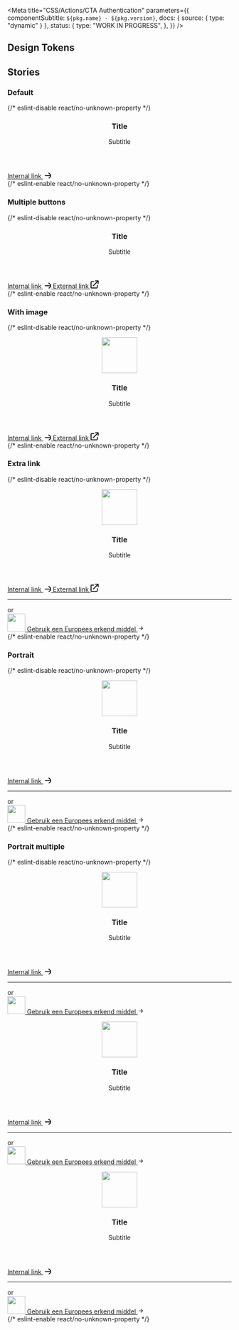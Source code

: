 
<Meta
  title="CSS/Actions/CTA Authentication"
  parameters={{
    componentSubtitle: `${pkg.name} - ${pkg.version}`,
    docs: { source: { type: "dynamic" } },
    status: {
      type: "WORK IN PROGRESS",
    },
  }}
/>

<Description markdown={readme} />

## Design Tokens

<DesignTokenDocBlock categoryName="Authentication" viewType="table" />

## Stories

### Default

<Canvas>
  {/* eslint-disable react/no-unknown-property */}
  <Story name="Default">
    <div class="denhaag-cta-authentication denhaag-cta-authentication--landscape">
      <div class="denhaag-cta-authentication__card">
        <header class="denhaag-cta-authentication__header">
          <h3 class="utrecht-heading-3">Title</h3>
          <div class="utrecht-paragraph">
            <p>Subtitle</p>
          </div>
        </header>
        <div class="denhaag-cta-authentication__content">
          <div class="denhaag-button-group denhaag-button-group--single">
            <a
              class="denhaag-button denhaag-button--end-icon denhaag-button--large"
              href="#example-link"
              target="_self"
            >
              Internal link
              <span class="denhaag-button__icon">
                <svg xmlns="http://www.w3.org/2000/svg" width="18" height="18" viewBox="0 0 18 18" fill="none">
                  <path
                    d="M12.293 5.293a1 1 0 011.414 0l6 6a1 1 0 010 1.414l-6 6a1 1 0 01-1.414-1.414L16.586 13H5a1 1 0 110-2h11.586l-4.293-4.293a1 1 0 010-1.414z"
                    fill="currentColor"
                  ></path>
                </svg>
              </span>
            </a>
          </div>
        </div>
      </div>
    </div>
  </Story>
  {/* eslint-enable react/no-unknown-property */}
</Canvas>

### Multiple buttons

<Canvas>
  {/* eslint-disable react/no-unknown-property */}
  <Story name="Multiple buttons">
    <div class="denhaag-cta-authentication denhaag-cta-authentication--landscape">
      <div class="denhaag-cta-authentication__card">
        <header class="denhaag-cta-authentication__header">
          <h3 class="utrecht-heading-3">Title</h3>
          <div class="utrecht-paragraph">
            <p>Subtitle</p>
          </div>
        </header>
        <div class="denhaag-cta-authentication__content">
          <div class="denhaag-button-group denhaag-button-group--multiple">
            <a
              class="denhaag-button denhaag-button--end-icon denhaag-button--large"
              href="#example-link"
              target="_self"
            >
              Internal link
              <span class="denhaag-button__icon">
                <svg xmlns="http://www.w3.org/2000/svg" width="18" height="18" viewBox="0 0 18 18" fill="none">
                  <path
                    d="M12.293 5.293a1 1 0 011.414 0l6 6a1 1 0 010 1.414l-6 6a1 1 0 01-1.414-1.414L16.586 13H5a1 1 0 110-2h11.586l-4.293-4.293a1 1 0 010-1.414z"
                    fill="currentColor"
                  ></path>
                </svg>
              </span>
            </a>
            <a
              class="denhaag-button denhaag-button--end-icon denhaag-button--large"
              href="#example-link"
              target="_blank"
            >
              External link
              <span class="denhaag-button__icon">
                <svg xmlns="http://www.w3.org/2000/svg" width="18" height="18" viewBox="0 0 18 18" fill="none">
                  <path
                    d="M11 2C10.4477 2 10 1.55228 10 1C10 0.447715 10.4477 0 11 0H17C17.2652 0 17.5196 0.105357 17.7071 0.292894C17.8946 0.48043 18 0.734784 18 1L18 7C18 7.55229 17.5523 8 17 8C16.4477 8 16 7.55228 16 7L16 3.41422L6.70711 12.7071C6.31658 13.0976 5.68342 13.0976 5.29289 12.7071C4.90237 12.3166 4.90237 11.6834 5.29289 11.2929L14.5858 2H11ZM0 4C0 2.89543 0.895431 2 2 2H7C7.55228 2 8 2.44772 8 3C8 3.55228 7.55228 4 7 4H2V16H14V11C14 10.4477 14.4477 10 15 10C15.5523 10 16 10.4477 16 11V16C16 17.1046 15.1046 18 14 18H2C0.895431 18 0 17.1046 0 16V4Z"
                    fill="currentColor"
                  ></path>
                </svg>
              </span>
            </a>
          </div>
        </div>
      </div>
    </div>
    {/* eslint-enable react/no-unknown-property */}
  </Story>
</Canvas>

### With image

<Canvas>
  {/* eslint-disable react/no-unknown-property */}
  <Story name="With image">
    <div class="denhaag-cta-authentication denhaag-cta-authentication--landscape">
      <div class="denhaag-cta-authentication__card">
        <header class="denhaag-cta-authentication__header">
          <figure class="denhaag-image">
            <img
              width="80"
              height="80"
              src="https://source.unsplash.com/80x80/?brand"
              class="denhaag-image__image"
              alt=""
              loading="lazy"
            />
          </figure>
          <h3 class="utrecht-heading-3">Title</h3>
          <div class="utrecht-paragraph">
            <p>Subtitle</p>
          </div>
        </header>
        <div class="denhaag-cta-authentication__content">
          <div class="denhaag-button-group denhaag-button-group--multiple">
            <a
              class="denhaag-button denhaag-button--end-icon denhaag-button--large"
              href="#example-link"
              target="_self"
            >
              Internal link
              <span class="denhaag-button__icon">
                <svg xmlns="http://www.w3.org/2000/svg" width="18" height="18" viewBox="0 0 18 18" fill="none">
                  <path
                    d="M12.293 5.293a1 1 0 011.414 0l6 6a1 1 0 010 1.414l-6 6a1 1 0 01-1.414-1.414L16.586 13H5a1 1 0 110-2h11.586l-4.293-4.293a1 1 0 010-1.414z"
                    fill="currentColor"
                  ></path>
                </svg>
              </span>
            </a>
            <a
              class="denhaag-button denhaag-button--end-icon denhaag-button--large"
              href="#example-link"
              target="_blank"
            >
              External link
              <span class="denhaag-button__icon">
                <svg xmlns="http://www.w3.org/2000/svg" width="18" height="18" viewBox="0 0 18 18" fill="none">
                  <path
                    d="M11 2C10.4477 2 10 1.55228 10 1C10 0.447715 10.4477 0 11 0H17C17.2652 0 17.5196 0.105357 17.7071 0.292894C17.8946 0.48043 18 0.734784 18 1L18 7C18 7.55229 17.5523 8 17 8C16.4477 8 16 7.55228 16 7L16 3.41422L6.70711 12.7071C6.31658 13.0976 5.68342 13.0976 5.29289 12.7071C4.90237 12.3166 4.90237 11.6834 5.29289 11.2929L14.5858 2H11ZM0 4C0 2.89543 0.895431 2 2 2H7C7.55228 2 8 2.44772 8 3C8 3.55228 7.55228 4 7 4H2V16H14V11C14 10.4477 14.4477 10 15 10C15.5523 10 16 10.4477 16 11V16C16 17.1046 15.1046 18 14 18H2C0.895431 18 0 17.1046 0 16V4Z"
                    fill="currentColor"
                  ></path>
                </svg>
              </span>
            </a>
          </div>
        </div>
      </div>
    </div>
  </Story>
  {/* eslint-enable react/no-unknown-property */}
</Canvas>

### Extra link

<Canvas>
  {/* eslint-disable react/no-unknown-property */}
  <Story name="Extra link">
    <div class="denhaag-cta-authentication denhaag-cta-authentication--landscape">
      <div class="denhaag-cta-authentication__card">
        <header class="denhaag-cta-authentication__header">
          <figure class="denhaag-image">
            <img
              width="80"
              height="80"
              src="https://source.unsplash.com/80x80/?brand"
              class="denhaag-image__image"
              alt=""
              loading="lazy"
            />
          </figure>
          <h3 class="utrecht-heading-3">Title</h3>
          <div class="utrecht-paragraph">
            <p>Subtitle</p>
          </div>
        </header>
        <div class="denhaag-cta-authentication__content">
          <div class="denhaag-button-group denhaag-button-group--multiple">
            <a
              class="denhaag-button denhaag-button--end-icon denhaag-button--large"
              href="#example-link"
              target="_self"
            >
              Internal link
              <span class="denhaag-button__icon">
                <svg xmlns="http://www.w3.org/2000/svg" width="18" height="18" viewBox="0 0 18 18" fill="none">
                  <path
                    d="M12.293 5.293a1 1 0 011.414 0l6 6a1 1 0 010 1.414l-6 6a1 1 0 01-1.414-1.414L16.586 13H5a1 1 0 110-2h11.586l-4.293-4.293a1 1 0 010-1.414z"
                    fill="currentColor"
                  ></path>
                </svg>
              </span>
            </a>
            <a
              class="denhaag-button denhaag-button--end-icon denhaag-button--large"
              href="#example-link"
              target="_blank"
            >
              External link
              <span class="denhaag-button__icon">
                <svg xmlns="http://www.w3.org/2000/svg" width="18" height="18" viewBox="0 0 18 18" fill="none">
                  <path
                    d="M11 2C10.4477 2 10 1.55228 10 1C10 0.447715 10.4477 0 11 0H17C17.2652 0 17.5196 0.105357 17.7071 0.292894C17.8946 0.48043 18 0.734784 18 1L18 7C18 7.55229 17.5523 8 17 8C16.4477 8 16 7.55228 16 7L16 3.41422L6.70711 12.7071C6.31658 13.0976 5.68342 13.0976 5.29289 12.7071C4.90237 12.3166 4.90237 11.6834 5.29289 11.2929L14.5858 2H11ZM0 4C0 2.89543 0.895431 2 2 2H7C7.55228 2 8 2.44772 8 3C8 3.55228 7.55228 4 7 4H2V16H14V11C14 10.4477 14.4477 10 15 10C15.5523 10 16 10.4477 16 11V16C16 17.1046 15.1046 18 14 18H2C0.895431 18 0 17.1046 0 16V4Z"
                    fill="currentColor"
                  ></path>
                </svg>
              </span>
            </a>
          </div>
        </div>
        <footer class="denhaag-cta-authentication__footer">
          <div class="denhaag-cta-authentication__footer-divider">
            <hr class="denhaag-divider" role="presentation" />
            <div class="denhaag-cta-authentication__footer-label">or</div>
          </div>
          <a
            class="denhaag-cta-authentication-item"
            href="#example-link"
            target="_blank"
            title="Gebruik een Europees erkend middel"
            rel="noreferrer noopener nofollow"
          >
            <img
              width="40"
              height="40"
              src="https://source.unsplash.com/40x40/?brand"
              class="denhaag-cta-authentication-item__image"
              alt=""
              loading="lazy"
            />
            Gebruik een Europees erkend middel
            <svg
              aria-hidden="true"
              class="denhaag-icon"
              focusable="false"
              height="1em"
              viewBox="0 0 24 24"
              width="1em"
              xmlns="http://www.w3.org/2000/svg"
            >
              <path
                d="M12.293 5.293a1 1 0 011.414 0l6 6a1 1 0 010 1.414l-6 6a1 1 0 01-1.414-1.414L16.586 13H5a1 1 0 110-2h11.586l-4.293-4.293a1 1 0 010-1.414z"
                fill="currentColor"
              ></path>
            </svg>
          </a>
        </footer>
      </div>
    </div>
  </Story>
  {/* eslint-enable react/no-unknown-property */}
</Canvas>

### Portrait

<Canvas>
  {/* eslint-disable react/no-unknown-property */}
  <Story name="Portrait">
    <div class="denhaag-cta-authentication denhaag-cta-authentication--portrait">
      <div class="denhaag-cta-authentication__card">
        <header class="denhaag-cta-authentication__header">
          <figure class="denhaag-image">
            <img
              width="80"
              height="80"
              src="https://source.unsplash.com/80x80/?brand"
              class="denhaag-image__image"
              alt=""
              loading="lazy"
            />
          </figure>
          <h3 class="utrecht-heading-3">Title</h3>
          <div class="utrecht-paragraph">
            <p>Subtitle</p>
          </div>
        </header>
        <div class="denhaag-cta-authentication__content">
          <div class="denhaag-button-group denhaag-button-group--single">
            <a
              class="denhaag-button denhaag-button--end-icon denhaag-button--large"
              href="#example-link"
              target="_self"
            >
              Internal link
              <span class="denhaag-button__icon">
                <svg xmlns="http://www.w3.org/2000/svg" width="18" height="18" viewBox="0 0 18 18" fill="none">
                  <path
                    d="M12.293 5.293a1 1 0 011.414 0l6 6a1 1 0 010 1.414l-6 6a1 1 0 01-1.414-1.414L16.586 13H5a1 1 0 110-2h11.586l-4.293-4.293a1 1 0 010-1.414z"
                    fill="currentColor"
                  ></path>
                </svg>
              </span>
            </a>
          </div>
        </div>
        <footer class="denhaag-cta-authentication__footer">
          <div class="denhaag-cta-authentication__footer-divider">
            <hr class="denhaag-divider" role="presentation" />
            <div class="denhaag-cta-authentication__footer-label">or</div>
          </div>
          <a
            class="denhaag-cta-authentication-item"
            href="#example-link"
            target="_blank"
            title="Gebruik een Europees erkend middel"
            rel="noreferrer noopener nofollow"
          >
            <img
              width="40"
              height="40"
              src="https://source.unsplash.com/40x40/?brand"
              class="denhaag-cta-authentication-item__image"
              alt=""
              loading="lazy"
            />
            Gebruik een Europees erkend middel
            <svg
              aria-hidden="true"
              class="denhaag-icon"
              focusable="false"
              height="1em"
              viewBox="0 0 24 24"
              width="1em"
              xmlns="http://www.w3.org/2000/svg"
            >
              <path
                d="M12.293 5.293a1 1 0 011.414 0l6 6a1 1 0 010 1.414l-6 6a1 1 0 01-1.414-1.414L16.586 13H5a1 1 0 110-2h11.586l-4.293-4.293a1 1 0 010-1.414z"
                fill="currentColor"
              ></path>
            </svg>
          </a>
        </footer>
      </div>
    </div>
  </Story>
  {/* eslint-enable react/no-unknown-property */}
</Canvas>

### Portrait multiple

<Canvas>
  {/* eslint-disable react/no-unknown-property */}
  <Story name="Portrait multiple">
    <div class="denhaag-cta-authentication denhaag-cta-authentication--portrait">
      <div class="denhaag-cta-authentication__card">
        <header class="denhaag-cta-authentication__header">
          <figure class="denhaag-image">
            <img
              width="80"
              height="80"
              src="https://source.unsplash.com/80x80/?brand"
              class="denhaag-image__image"
              alt=""
              loading="lazy"
            />
          </figure>
          <h3 class="utrecht-heading-3">Title</h3>
          <div class="utrecht-paragraph">
            <p>Subtitle</p>
          </div>
        </header>
        <div class="denhaag-cta-authentication__content">
          <div class="denhaag-button-group denhaag-button-group--single">
            <a
              class="denhaag-button denhaag-button--end-icon denhaag-button--large"
              href="#example-link"
              target="_self"
            >
              Internal link
              <span class="denhaag-button__icon">
                <svg xmlns="http://www.w3.org/2000/svg" width="18" height="18" viewBox="0 0 18 18" fill="none">
                  <path
                    d="M12.293 5.293a1 1 0 011.414 0l6 6a1 1 0 010 1.414l-6 6a1 1 0 01-1.414-1.414L16.586 13H5a1 1 0 110-2h11.586l-4.293-4.293a1 1 0 010-1.414z"
                    fill="currentColor"
                  ></path>
                </svg>
              </span>
            </a>
          </div>
        </div>
        <footer class="denhaag-cta-authentication__footer">
          <div class="denhaag-cta-authentication__footer-divider">
            <hr class="denhaag-divider" role="presentation" />
            <div class="denhaag-cta-authentication__footer-label">or</div>
          </div>
          <a
            class="denhaag-cta-authentication-item"
            href="#example-link"
            target="_blank"
            title="Gebruik een Europees erkend middel"
            rel="noreferrer noopener nofollow"
          >
            <img
              width="40"
              height="40"
              src="https://source.unsplash.com/40x40/?brand"
              class="denhaag-cta-authentication-item__image"
              alt=""
              loading="lazy"
            />
            Gebruik een Europees erkend middel
            <svg
              aria-hidden="true"
              class="denhaag-icon"
              focusable="false"
              height="1em"
              viewBox="0 0 24 24"
              width="1em"
              xmlns="http://www.w3.org/2000/svg"
            >
              <path
                d="M12.293 5.293a1 1 0 011.414 0l6 6a1 1 0 010 1.414l-6 6a1 1 0 01-1.414-1.414L16.586 13H5a1 1 0 110-2h11.586l-4.293-4.293a1 1 0 010-1.414z"
                fill="currentColor"
              ></path>
            </svg>
          </a>
        </footer>
      </div>
      <div class="denhaag-cta-authentication__card">
        <header class="denhaag-cta-authentication__header">
          <figure class="denhaag-image">
            <img
              width="80"
              height="80"
              src="https://source.unsplash.com/80x80/?brand"
              class="denhaag-image__image"
              alt=""
              loading="lazy"
            />
          </figure>
          <h3 class="utrecht-heading-3">Title</h3>
          <div class="utrecht-paragraph">
            <p>Subtitle</p>
          </div>
        </header>
        <div class="denhaag-cta-authentication__content">
          <div class="denhaag-button-group denhaag-button-group--single">
            <a
              class="denhaag-button denhaag-button--end-icon denhaag-button--large"
              href="#example-link"
              target="_self"
            >
              Internal link
              <span class="denhaag-button__icon">
                <svg xmlns="http://www.w3.org/2000/svg" width="18" height="18" viewBox="0 0 18 18" fill="none">
                  <path
                    d="M12.293 5.293a1 1 0 011.414 0l6 6a1 1 0 010 1.414l-6 6a1 1 0 01-1.414-1.414L16.586 13H5a1 1 0 110-2h11.586l-4.293-4.293a1 1 0 010-1.414z"
                    fill="currentColor"
                  ></path>
                </svg>
              </span>
            </a>
          </div>
        </div>
        <footer class="denhaag-cta-authentication__footer">
          <div class="denhaag-cta-authentication__footer-divider">
            <hr class="denhaag-divider" role="presentation" />
            <div class="denhaag-cta-authentication__footer-label">or</div>
          </div>
          <a
            class="denhaag-cta-authentication-item"
            href="#example-link"
            target="_blank"
            title="Gebruik een Europees erkend middel"
            rel="noreferrer noopener nofollow"
          >
            <img
              width="40"
              height="40"
              src="https://source.unsplash.com/40x40/?brand"
              class="denhaag-cta-authentication-item__image"
              alt=""
              loading="lazy"
            />
            Gebruik een Europees erkend middel
            <svg
              aria-hidden="true"
              class="denhaag-icon"
              focusable="false"
              height="1em"
              viewBox="0 0 24 24"
              width="1em"
              xmlns="http://www.w3.org/2000/svg"
            >
              <path
                d="M12.293 5.293a1 1 0 011.414 0l6 6a1 1 0 010 1.414l-6 6a1 1 0 01-1.414-1.414L16.586 13H5a1 1 0 110-2h11.586l-4.293-4.293a1 1 0 010-1.414z"
                fill="currentColor"
              ></path>
            </svg>
          </a>
        </footer>
      </div>
      <div class="denhaag-cta-authentication__card">
        <header class="denhaag-cta-authentication__header">
          <figure class="denhaag-image">
            <img
              width="80"
              height="80"
              src="https://source.unsplash.com/80x80/?brand"
              class="denhaag-image__image"
              alt=""
              loading="lazy"
            />
          </figure>
          <h3 class="utrecht-heading-3">Title</h3>
          <div class="utrecht-paragraph">
            <p>Subtitle</p>
          </div>
        </header>
        <div class="denhaag-cta-authentication__content">
          <div class="denhaag-button-group denhaag-button-group--single">
            <a
              class="denhaag-button denhaag-button--end-icon denhaag-button--large"
              href="#example-link"
              target="_self"
            >
              Internal link
              <span class="denhaag-button__icon">
                <svg xmlns="http://www.w3.org/2000/svg" width="18" height="18" viewBox="0 0 18 18" fill="none">
                  <path
                    d="M12.293 5.293a1 1 0 011.414 0l6 6a1 1 0 010 1.414l-6 6a1 1 0 01-1.414-1.414L16.586 13H5a1 1 0 110-2h11.586l-4.293-4.293a1 1 0 010-1.414z"
                    fill="currentColor"
                  ></path>
                </svg>
              </span>
            </a>
          </div>
        </div>
        <footer class="denhaag-cta-authentication__footer">
          <div class="denhaag-cta-authentication__footer-divider">
            <hr class="denhaag-divider" role="presentation" />
            <div class="denhaag-cta-authentication__footer-label">or</div>
          </div>
          <a
            class="denhaag-cta-authentication-item"
            href="#example-link"
            target="_blank"
            title="Gebruik een Europees erkend middel"
            rel="noreferrer noopener nofollow"
          >
            <img
              width="40"
              height="40"
              src="https://source.unsplash.com/40x40/?brand"
              class="denhaag-cta-authentication-item__image"
              alt=""
              loading="lazy"
            />
            Gebruik een Europees erkend middel
            <svg
              aria-hidden="true"
              class="denhaag-icon"
              focusable="false"
              height="1em"
              viewBox="0 0 24 24"
              width="1em"
              xmlns="http://www.w3.org/2000/svg"
            >
              <path
                d="M12.293 5.293a1 1 0 011.414 0l6 6a1 1 0 010 1.414l-6 6a1 1 0 01-1.414-1.414L16.586 13H5a1 1 0 110-2h11.586l-4.293-4.293a1 1 0 010-1.414z"
                fill="currentColor"
              ></path>
            </svg>
          </a>
        </footer>
      </div>
    </div>
  </Story>
  {/* eslint-enable react/no-unknown-property */}
</Canvas>
